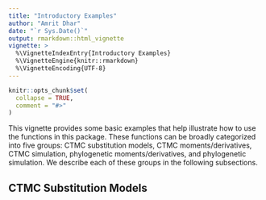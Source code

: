```yaml
---
title: "Introductory Examples"
author: "Amrit Dhar"
date: "`r Sys.Date()`"
output: rmarkdown::html_vignette
vignette: >
  %\VignetteIndexEntry{Introductory Examples}
  %\VignetteEngine{knitr::rmarkdown}
  %\VignetteEncoding{UTF-8}
---
```


```r
knitr::opts_chunk$set(
  collapse = TRUE,
  comment = "#>"
)
```

This vignette provides some basic examples that help illustrate how to use the functions in this package.
These functions can be broadly categorized into five groups: CTMC substitution models, CTMC moments/derivatives, CTMC simulation, phylogenetic moments/derivatives, and phylogenetic simulation.
We describe each of these groups in the following subsections.

## CTMC Substitution Models

